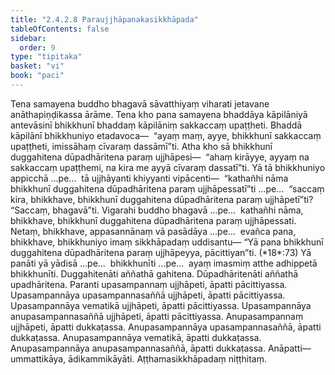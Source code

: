 ```yaml
---
title: "2.4.2.8 Paraujjhāpanakasikkhāpada"
tableOfContents: false
sidebar:
  order: 9
type: "tipitaka"
basket: "vi"
book: "paci"
---
```



<DynamicBreadcrumb />

<Division number="869" book="paci" bookNo="2" page="362">

<Paragraph number="2759" book="paci">
Tena samayena buddho bhagavā sāvatthiyaṃ viharati jetavane anāthapiṇḍikassa ārāme. Tena kho pana samayena bhaddāya kāpilāniyā antevāsinī bhikkhunī bhaddaṃ kāpilāniṃ sakkaccaṃ upaṭṭheti. Bhaddā kāpilānī bhikkhuniyo etadavoca—  “ayaṃ maṃ, ayye, bhikkhunī sakkaccaṃ upaṭṭheti, imissāhaṃ cīvaraṃ dassāmī”ti. Atha kho sā bhikkhunī duggahitena dūpadhāritena paraṃ ujjhāpesi—  “ahaṃ kirāyye, ayyaṃ na sakkaccaṃ upaṭṭhemi, na kira me ayyā cīvaraṃ dassatī”ti.
</Paragraph>

<Paragraph number="2760" book="paci">
Yā tā bhikkhuniyo appicchā …pe…  tā ujjhāyanti khiyyanti vipācenti—  “kathañhi nāma bhikkhunī duggahitena dūpadhāritena paraṃ ujjhāpessatī”ti …pe…  “saccaṃ kira, bhikkhave, bhikkhunī duggahitena dūpadhāritena paraṃ ujjhāpetī”ti? “Saccaṃ, bhagavā”ti. Vigarahi buddho bhagavā …pe…  kathañhi nāma, bhikkhave, bhikkhunī duggahitena dūpadhāritena paraṃ ujjhāpessati. Netaṃ, bhikkhave, appasannānaṃ vā pasādāya …pe…  evañca pana, bhikkhave, bhikkhuniyo imaṃ sikkhāpadaṃ uddisantu—
</Paragraph>

</Division>
<Division number="870" book="paci" bookNo="2" page="362">

<Paragraph number="2761" book="paci">
<Emphasis>“Yā pana bhikkhunī duggahitena dūpadhāritena paraṃ ujjhāpeyya, pācittiyan”</Emphasis>ti. (*18*:<Emphasis>73</Emphasis>)
</Paragraph>

</Division>
<Division number="871" book="paci" bookNo="2" page="362">

<Paragraph number="2762" book="paci">
<Emphasis>Yā panā</Emphasis>ti yā yādisā …pe…  <Emphasis>bhikkhunī</Emphasis>ti …pe…  ayaṃ imasmiṃ atthe adhippetā bhikkhunīti.
</Paragraph>

<Paragraph number="2763" book="paci">
<Emphasis>Duggahitenā</Emphasis>ti aññathā gahitena.
</Paragraph>

<Paragraph number="2764" book="paci">
<Emphasis>Dūpadhāritenā</Emphasis>ti aññathā upadhāritena.
</Paragraph>

<Paragraph number="2765" book="paci">
<Emphasis>Paran</Emphasis>ti upasampannaṃ ujjhāpeti, āpatti pācittiyassa.
</Paragraph>

</Division>
<Division number="872" book="paci" bookNo="2" page="362">

<Paragraph number="2766" book="paci">
Upasampannāya upasampannasaññā ujjhāpeti, āpatti pācittiyassa. Upasampannāya vematikā ujjhāpeti, āpatti pācittiyassa. Upasampannāya anupasampannasaññā ujjhāpeti, āpatti pācittiyassa.
</Paragraph>

<Paragraph number="2767" book="paci">
Anupasampannaṃ ujjhāpeti, āpatti dukkaṭassa. Anupasampannāya upasampannasaññā, āpatti dukkaṭassa. Anupasampannāya vematikā, āpatti dukkaṭassa. Anupasampannāya anupasampannasaññā, āpatti dukkaṭassa.
</Paragraph>

</Division>
<Division number="873" book="paci" bookNo="2" page="363">

<Paragraph number="2768" book="paci">
Anāpatti—  ummattikāya, ādikammikāyāti.

</Paragraph>
</Division>

<Paragraph number="2769" type="center" book="paci">
Aṭṭhamasikkhāpadaṃ niṭṭhitaṃ.
</Paragraph>